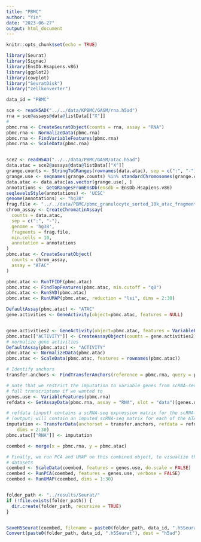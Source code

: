 ---
title: "PBMC"
author: "Yin"
date: "2023-06-27"
output: html_document
---

```{r setup, include=FALSE}
knitr::opts_chunk$set(echo = TRUE)
```


```{r}
library(Seurat)
library(Signac)
library(EnsDb.Hsapiens.v86)
library(ggplot2)
library(cowplot)
library("SeuratDisk")
library("zellkonverter")

data_id = "PBMC"

sce <- readH5AD("../../data/KPBMC/GASM/rna.h5ad")
rna = sce@assays@data@listData[["X"]]
# 
pbmc.rna <- CreateSeuratObject(counts = rna, assay = "RNA")
pbmc.rna <- NormalizeData(pbmc.rna)
pbmc.rna <- FindVariableFeatures(pbmc.rna)
pbmc.rna <- ScaleData(pbmc.rna)


sce2 <- readH5AD("../../data/PBMC/GASM/atac.h5ad")
data.atac = sce2@assays@data@listData[["X"]]
grange.counts <- StringToGRanges(rownames(data.atac), sep = c(":", "-"))
grange.use <- seqnames(grange.counts) %in% standardChromosomes(grange.counts)
data.atac <- data.atac[as.vector(grange.use), ]
annotations <- GetGRangesFromEnsDb(ensdb = EnsDb.Hsapiens.v86)
seqlevelsStyle(annotations) <- 'UCSC'
genome(annotations) <- "hg38"
frag.file <- "../../data/PBMC/pbmc_granulocyte_sorted_10k_atac_fragments.tsv.gz"
chrom_assay <- CreateChromatinAssay(
  counts = data.atac,
  sep = c(":", "-"),
  genome = 'hg38',
  fragments = frag.file,
  min.cells = 10,
  annotation = annotations
)
pbmc.atac <- CreateSeuratObject(
  counts = chrom_assay,
  assay = "ATAC"
)

pbmc.atac <- RunTFIDF(pbmc.atac)
pbmc.atac <- FindTopFeatures(pbmc.atac, min.cutoff = "q0")
pbmc.atac <- RunSVD(pbmc.atac)
pbmc.atac <- RunUMAP(pbmc.atac, reduction = "lsi", dims = 2:30)

DefaultAssay(pbmc.atac) <- "ATAC"
gene.activities <- GeneActivity(object=pbmc.atac, features = NULL)


gene.activities2 <- GeneActivity(object=pbmc.atac, features = VariableFeatures(pbmc.rna))
pbmc.atac[["ACTIVITY"]] <- CreateAssayObject(counts = gene.activities2)
# normalize gene activities
DefaultAssay(pbmc.atac) <- "ACTIVITY"
pbmc.atac <- NormalizeData(pbmc.atac)
pbmc.atac <- ScaleData(pbmc.atac, features = rownames(pbmc.atac))
```

```{r}
# Identify anchors
transfer.anchors <- FindTransferAnchors(reference = pbmc.rna, query = pbmc.atac, features = VariableFeatures(object = pbmc.rna), reference.assay = "RNA", query.assay = "ACTIVITY", reduction = "cca")
```


```{r}
# note that we restrict the imputation to variable genes from scRNA-seq, but could impute the
# full transcriptome if we wanted to
genes.use <- VariableFeatures(pbmc.rna)
refdata <- GetAssayData(pbmc.rna, assay = "RNA", slot = "data")[genes.use, ]

# refdata (input) contains a scRNA-seq expression matrix for the scRNA-seq cells.  imputation
# (output) will contain an imputed scRNA-seq matrix for each of the ATAC cells
imputation <- TransferData(anchorset = transfer.anchors, refdata = refdata, weight.reduction = pbmc.atac[["lsi"]],
    dims = 2:30)
pbmc.atac[["RNA"]] <- imputation

coembed <- merge(x = pbmc.rna, y = pbmc.atac)

# Finally, we run PCA and UMAP on this combined object, to visualize the co-embedding of both
# datasets
coembed <- ScaleData(coembed, features = genes.use, do.scale = FALSE)
coembed <- RunPCA(coembed, features = genes.use, verbose = FALSE)
coembed <- RunUMAP(coembed, dims = 1:30)


folder_path <- "../results/Seurat/" 
if (!file.exists(folder_path)) {
  dir.create(folder_path, recursive = TRUE)
}


SaveH5Seurat(coembed, filename = paste0(folder_path, data_id, ".h5Seurat"),overwrite=T)
Convert(paste0(folder_path, data_id, ".h5Seurat"), dest = "h5ad")

```

